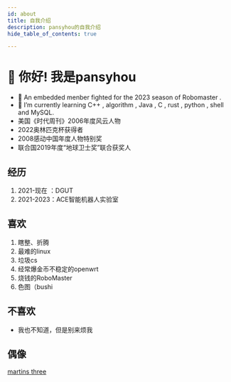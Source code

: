 ---
id: about
title: 自我介绍
description: pansyhou的自我介绍
hide_table_of_contents: true

---




# 👋 你好! 我是pansyhou



- 🔭 An embedded menber fighted for the 2023 season of Robomaster .
- 🌱 I’m currently learning C++ , algorithm , Java , C , rust , python , shell and MySQL.
- 美国《时代周刊》2006年度风云人物
- 2022奥林匹克杯获得者
- 2008感动中国年度人物特别奖
- 联合国2019年度“地球卫士奖”联合获奖人



## 经历

1. 2021-现在 ：DGUT
2. 2021-2023：ACE智能机器人实验室



## 喜欢

1. 瞎整、折腾
2. 最难的linux
3. 垃圾cs
4. 经常爆金币不稳定的openwrt
5. 烧钱的RoboMaster
6. 色图（bushi



## 不喜欢

- 我也不知道，但是别来烦我







## 偶像

[martins three](https://martins3.github.io/)

